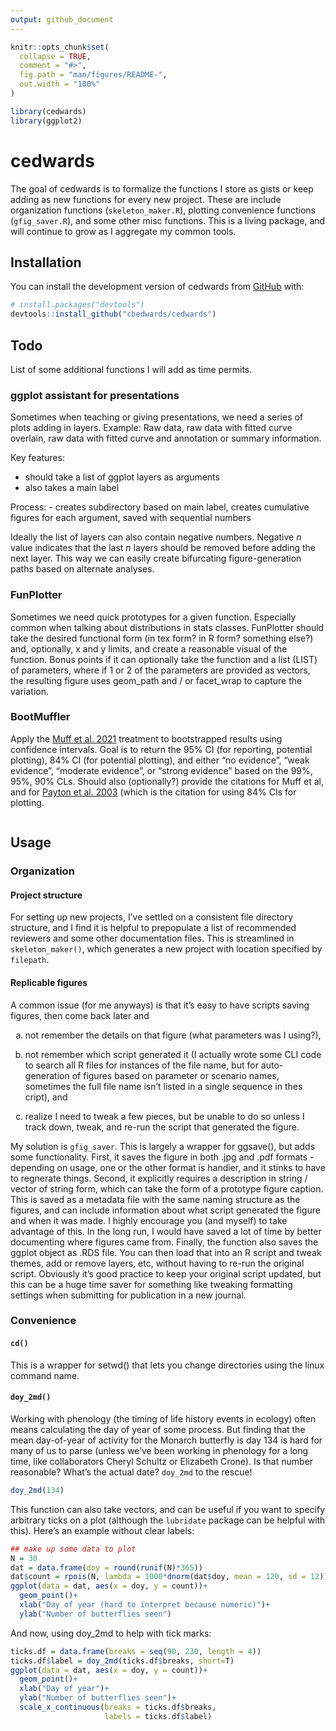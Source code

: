 ```yaml
---
output: github_document
---
```


<!-- README.md is generated from README.Rmd. Please edit that file -->

```r
knitr::opts_chunk$set(
  collapse = TRUE,
  comment = "#>",
  fig.path = "man/figures/README-",
  out.width = "100%"
)
```

```r
library(cedwards)
library(ggplot2)
```

# cedwards

<!-- badges: start -->
<!-- badges: end -->

The goal of cedwards is to formalize the functions I store as gists or keep adding as new functions for every new project. These are include organization functions (`skeleton_maker.R`), plotting convenience functions (`gfig_saver.R`), and some other misc functions. This is a living package, and will continue to grow as I aggregate my common tools. 

## Installation

You can install the development version of cedwards from [GitHub](https://github.com/) with:

``` r
# install.packages("devtools")
devtools::install_github("cbedwards/cedwards")
```

## Todo

List of some additional functions I will add as time permits.

### ggplot assistant for presentations

Sometimes when teaching or giving presentations, we need a series of plots adding in layers. Example: Raw data, raw data with fitted curve overlain, raw data with fitted curve and annotation or summary information. 

Key features:

- should take a list of ggplot layers as arguments
- also takes a main label

Process:
- creates subdirectory based on main label, creates cumulative figures for each argument, saved with sequential numbers

Ideally the list of layers can also contain negative numbers. Negative *n* value indicates that the last *n* layers should be removed before adding the next layer. This way we can easily create bifurcating figure-generation paths based on alternate analyses.

### FunPlotter

Sometimes we need quick prototypes for a given function. Especially common when talking about distributions in stats classes. FunPlotter should take the desired functional form (in tex form? in R form? something else?) and, optionally, x and y limits, and create a reasonable visual of the function. Bonus points if it can optionally take the function and a list (LIST) of parameters, where if 1 or 2 of the parameters are provided as vectors, the resulting figure uses geom_path and / or facet_wrap to capture the variation.

### BootMuffler

Apply the [Muff et al. 2021](https://doi.org/10.1016/j.tree.2021.10.009) treatment to bootstrapped results using confidence intervals. Goal is to return the 95% CI (for reporting, potential plotting), 84% CI (for potential plotting), and either "no evidence", "weak evidence", "moderate evidence", or "strong evidence" based on the 99%, 95%, 90% CLs. Should also (optionally?) provide the citations for Muff et al, and for [Payton et al. 2003](https://doi.org/10.1093/jis/3.1.34) (which is the citation for using 84% CIs for plotting.

```r

```


## Usage

### Organization

#### Project structure

For setting up new projects, I've settled on a consistent file directory structure, and I find it is helpful to prepopulate a list of recommended reviewers and some other documentation files. This is streamlined in `skeleton_maker()`, which generates a new project with location specified by `filepath`. 

#### Replicable figures

A common issue (for me anyways) is that it's easy to have scripts saving figures, then come back later and 

(a) not remember the details on that figure (what parameters was I using?), 

(b) not remember which script generated it (I actually wrote some CLI code to search all R files for instances of the file name, but for auto-generation of figures based on parameter or scenario names, sometimes the full file name isn't listed in a single sequence in thes cript), and

(c) realize I need to tweak a few pieces, but be unable to do so unless I track down, tweak, and re-run the script that generated the figure. 

My solution is `gfig_saver`. This is largely a wrapper for ggsave(), but adds some functionality. First, it saves the figure in both .jpg and .pdf formats - depending on usage, one or the other format is handier, and it stinks to have to regnerate things. Second, it explicitly requires a description in string / vector of string form, which can take the form of a prototype figure caption. This is saved as a metadata file with the same naming structure as the figures, and can include information about what script generated the figure and when it was made. I highly encourage you (and myself) to take advantage of this. In the long run, I would have saved a lot of time by better documenting where figures came from. Finally, the function also saves the ggplot object as .RDS file. You can then load that into an R script and tweak themes, add or remove layers, etc, without having to re-run the original script. Obviously it's good practice to keep your original script updated, but this can be a huge time saver for something like tweaking formatting settings when submitting for publication in a new journal. 

### Convenience

#### `cd()`

This is a wrapper for setwd() that lets you change directories using the linux command name. 

#### `doy_2md()`

Working with phenology (the timing of life history events in ecology) often means calculating the day of year of some process. But finding that the mean day-of-year of activity for the Monarch butterfly is day 134 is hard for many of us to parse (unless we've been working in phenology for a long time, like collaborators Cheryl Schultz or Elizabeth Crone). Is that number reasonable? What's the actual date? `doy_2md` to the rescue!

```r
doy_2md(134)
```

This function can also take vectors, and can be useful if you want to specify arbitrary ticks on a plot (although the `lubridate` package can be helpful with this). Here's an example without clear labels:

```r
## make up some data to plot
N = 30
dat = data.frame(doy = round(runif(N)*365))
dat$count = rpois(N, lambda = 1000*dnorm(dat$doy, mean = 120, sd = 12))
ggplot(data = dat, aes(x = doy, y = count))+
  geom_point()+
  xlab("Day of year (hard to interpret because numeric)")+
  ylab("Number of butterflies seen")
```

And now, using doy_2md to help with tick marks:

```r
ticks.df = data.frame(breaks = seq(90, 230, length = 4))
ticks.df$label = doy_2md(ticks.df$breaks, short=T)
ggplot(data = dat, aes(x = doy, y = count))+
  geom_point()+
  xlab("Day of year")+
  ylab("Number of butterflies seen")+
  scale_x_continuous(breaks = ticks.df$breaks,
                     labels = ticks.df$label)
```



